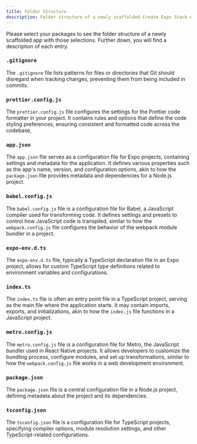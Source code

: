 ```yaml
---
title: Folder Structure
description: Folder structure of a newly scaffolded Create Expo Stack App
---
```



Please select your packages to see the folder structure of a newly scaffolded app with those selections. Further down, you will find a description of each entry.

<Form />

<Diagram />
 
<div>

### `.gitignore`

The `.gitignore` file lists patterns for files or directories that Git should disregard when tracking changes, preventing them from being included in commits.

</div>

<div>

### `prettier.config.js`

The `prettier.config.js` file configures the settings for the Prettier code formatter in your project. It contains rules and options that define the code styling preferences, ensuring consistent and formatted code across the codebase,

</div>

<div>

### `app.json`

The `app.json` file serves as a configuration file for Expo projects, containing settings and metadata for the application. It defines various properties such as the app's name, version, and configuration options, akin to how the `package.json` file provides metadata and dependencies for a Node.js project.

</div>

<div>

### `babel.config.js`

The `babel.config.js` file is a configuration file for Babel, a JavaScript compiler used for transforming code. It defines settings and presets to control how JavaScript code is transpiled, similar to how the `webpack.config.js` file configures the behavior of the webpack module bundler in a project.

</div>

<div>

### `expo-env.d.ts`

The `expo-env.d.ts` file, typically a TypeScript declaration file in an Expo project, allows for custom TypeScript type definitions related to environment variables and configurations.

</div>

<div>

### `index.ts`

The `index.ts` file is often an entry point file in a TypeScript project, serving as the main file where the application starts. It may contain imports, exports, and initializations, akin to how the `index.js` file functions in a JavaScript project.

</div>

<div>

### `metro.config.js`

The `metro.config.js` file is a configuration file for Metro, the JavaScript bundler used in React Native projects. It allows developers to customize the bundling process, configure modules, and set up transformations, similar to how the `webpack.config.js` file works in a web development environment.

</div>

<div>

### `package.json`

The `package.json` file is a central configuration file in a Node.js project, defining metadata about the project and its dependencies.

</div>

<div>

### `tsconfig.json`

The `tsconfig.json` file is a configuration file for TypeScript projects, specifying compiler options, module resolution settings, and other TypeScript-related configurations.

</div>
